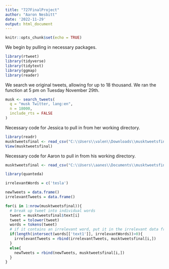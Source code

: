 ```yaml
---
title: "727FinalProject"
author: "Aaron Nesbitt"
date: '2022-11-29'
output: html_document
---
```

```r
knitr::opts_chunk$set(echo = TRUE)
```

We begin by pulling in necessary packages.
```r
library(rtweet)
library(tidyverse)
library(tidytext)
library(ggmap)
library(reader)
```

We search we original tweets, allowing for up to 18 thousand. We ran the function at 5 pm on Tuesday November 29th. 
```r
musk <- search_tweets(
  q = "musk Twitter, lang:en",
  n = 18000,
  include_rts = FALSE
)
```

Necessary code for Jessica to pull in from her working directory.
```r
library(readr)
musktweetsfinal <- read_csv("C:\\Users\\valen\\Downloads\\musktweetsfinal.csv")
View(musktweetsfinal)
```

Necessary code for Aaron to pull in from his working directory.
```r
musktweetsfinal <- read_csv("C:\\Users\\aanes\\Documents\\musktweetsfinal.csv")
```


```r
library(quanteda)

irrelevantWords = c('tesla')

newTweets = data.frame()
irrelevantTweets = data.frame()

for(i in 1:nrow(musktweetsfinal)){
  # break up tweet into individual words
  tweet = musktweetsfinal$text[i]
  tweet = tolower(tweet)
  words = tokens(tweet)
  # if it contains an irrelevant word, put it in the irrelevant data frame
  if(length(intersect(words[['text1']], irrelevantWords))>0){
    irrelevantTweets = rbind(irrelevantTweets, musktweetsfinal[i,])
  }
  else{
    newTweets = rbind(newTweets, musktweetsfinal[i,])
  }
}
```



